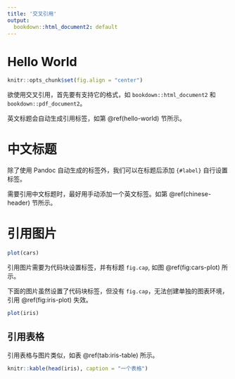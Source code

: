 ```yaml
---
title: '交叉引用'
output: 
  bookdown::html_document2: default 
---
```




# Hello World 

```r
knitr::opts_chunk$set(fig.align = "center")
```

欲使用交叉引用，首先要有支持它的格式，如 `bookdown::html_document2` 和 `bookdown::pdf_document2`。

英文标题会自动生成引用标签，如第 \@ref(hello-world) 节所示。

# 中文标题 {#chinese-header}

除了使用 Pandoc 自动生成的标签外，我们可以在标题后添加 `{#label}` 自行设置标签。

需要引用中文标题时，最好用手动添加一个英文标签。如第 \@ref(chinese-header) 节所示。

# 引用图片

```r
plot(cars)
```

引用图片需要为代码块设置标签，并有标题 `fig.cap`, 如图 \@ref(fig:cars-plot) 所示。

下面的图片虽然设置了代码块标签，但没有 `fig.cap`，无法创建单独的图表环境，引用 \@ref(fig:iris-plot) 失效。

```r
plot(iris)
```

## 引用表格

引用表格与图片类似，如表 \@ref(tab:iris-table) 所示。
 
```r
knitr::kable(head(iris), caption = "一个表格")
```

